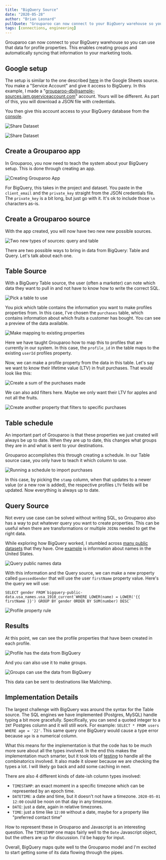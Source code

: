 ```yaml
---
title: "BigQuery Source"
date: "2020-05-28"
author: "Brian Leonard"
pullQuote: "Grouparoo can now connect to your BigQuery warehouse so you can use that data for profile properties."
tags: [connections, engineering]
---
```


Grouparoo can now connect to your BigQuery warehouse so you can use that data for profile properties. This enables creating groups and automatically syncing that information to your marketing tools.

## Google setup

The setup is similar to the one described [here](google-sheets-source) in the Google Sheets source. You make a "Service Account" and give it access to BigQuery. In this example, I made a "grouparoo-db@sample-sources.iam.gserviceaccount.com" account. Yours will be different. As part of this, you will download a JSON file with credentials.

You then give this account access to your BigQuery database from the [console](https://console.cloud.google.com/bigquery).

<Image
  maxHeight={100}
  alt="Share Dataset"
  src="bigquery-source/google-share-dataset.png"
/>

<Image
  maxHeight={400}
  alt="Share Dataset"
  src="bigquery-source/google-add-account.png"
/>

## Create a Grouparoo app

In Grouparoo, you now need to teach the system about your BigQuery setup. This is done through creating an app.

<Image
  maxHeight={400}
  alt="Creating Grouparoo App"
  src="bigquery-source/app-settings.png"
/>

For BigQuery, this takes in the project and dataset. You paste in the `client_email` and the `private_key` straight from the JSON credentials file. The `private_key` is a bit long, but just go with it. It's ok to include those `\n` characters as-is.

## Create a Grouparoo source

With the app created, you will now have two new new possible sources.

<Image
  maxHeight={200}
  alt="Two new types of sources: query and table"
  src="bigquery-source/source-types.png"
/>

There are two possible ways to bring in data from BigQuery: Table and Query. Let's talk about each one.

## Table Source

With a BigQuery Table source, the user (often a marketer) can note which data they want to pull in and not have to know how to write the correct SQL.

<Image
  maxHeight={300}
  alt="Pick a table to use"
  src="bigquery-source/table-preview.png"
/>

You pick which table contains the information you want to make profiles properties from. In this case, I've chosen the `purchases` table, which contains information about which fruits a customer has bought. You can see a preview of the data available.

<Image
  maxHeight={300}
  alt="Make mapping to existing properties"
  src="bigquery-source/table-mapping.png"
/>

Here we have taught Grouparoo how to map this to profiles that are currently in our system. In this case, the `profile_id` in the table maps to the existing `userId` profiles property.

Now, we can make a profile property from the data in this table. Let's say we want to know their lifetime value (LTV) in fruit purchases. That would look like this:

<Image
  maxHeight={400}
  alt="Create a sum of the purchases made"
  src="bigquery-source/table-property.png"
/>

We can also add filters here. Maybe we only want their LTV for apples and not all the fruits.

<Image
  maxHeight={150}
  alt="Create another property that filters to specific purchases"
  src="bigquery-source/table-filter.png"
/>

## Table schedule

An important part of Grouparoo is that these properties we just created will always be up to date. When they are up to date, this changes what groups they are in and what is sent to your destinations.

Grouparoo accomplishes this through creating a schedule. In our Table source case, you only have to teach it which column to use.

<Image
  maxHeight={400}
  alt="Running a schedule to import purchases"
  src="bigquery-source/table-schedule.png"
/>

In this case, by picking the `stamp` column, when that updates to a newer value (or a new row is added), the respective profiles `LTV` fields will be updated. Now everything is always up to date.

## Query Source

Not every use case can be solved without writing SQL, so Grouparoo also has a way to put whatever query you want to create properties. This can be useful when there are transformations or multiple `JOIN`s needed to get the right data.

While exploring how BigQuery worked, I stumbled across [many public datasets](https://cloud.google.com/bigquery/public-data) that they have. One [example](https://console.cloud.google.com/marketplace/details/social-security-administration/us-names?filter=solution-type:dataset&q=name&id=7a385178-115c-44b0-8ec2-4da800e47888) is information about names in the United States.

<Image
  maxHeight={300}
  alt="Query public names data"
  src="bigquery-source/names-query.png"
/>

With this information and the Query source, we can make a new property called `guessedGender` that will use the user `firstName` property value. Here's the query we will use:

```
SELECT gender FROM`bigquery-public-data.usa_names.usa_1910_current`WHERE LOWER(name) = LOWER('{{ firstName }}') GROUP BY gender ORDER BY SUM(number) DESC`
```

<Image
  maxHeight={300}
  alt="Profile property rule"
  src="bigquery-source/query-property.png"
/>

## Results

At this point, we can see the profile properties that have been created in each profile.

<Image
  maxHeight={400}
  alt="Profile has the data from BigQuery"
  src="bigquery-source/profile.png"
/>

And you can also use it to make groups.

<Image
  maxHeight={300}
  alt="Groups can use the data from BigQuery"
  src="bigquery-source/group.png"
/>

This data can be sent to destinations like Mailchimp.

## Implementation Details

The largest challenge with BigQuery was around the syntax for the Table source. The SQL engines we have implemented (Postgres, MySQL) handle typing a bit more gracefully. Specifically, you can send a quoted integer to a `INT` Postgres column and it will still work. For example: `SELECT * FROM users WHERE age = '22'`. This same query one BigQuery would cause a type error because `age` is a numerical column.

What this means for the implementation is that the code has to be much more sure about all the types involved. In the end this makes the implementation much smarter, but it took lots of [testing](https://github.com/grouparoo/grouparoo/blob/master/plugins/%40grouparoo/bigquery/__tests__/table-import/import-property.ts) to handle all the combinatorics involved. It also made it slower because we are checking the types a lot. I will likely go back and add some caching in next.

There are also 4 different kinds of date-ish column types involved:

- `TIMESTAMP`: an exact moment in a specific timezone which can be represented by an epoch time.
- `DATETIME`: a date and time, but it doesn't not have a timezone. `2020-05-01 12:00` could be noon on that day in any timezone.
- `DATE`: just a date, again in relative timezones.
- `TIME`: just a time like `12:00` without a date, maybe for a property like "preferred contact time"

How to represent these in Grouparoo and Javascript is an interesting question. The `TIMESTAMP` one maps fairly well to the `Date` Javascript object, but the others are up for discussion. I'd be happy for input.

Overall, BigQuery maps quite well to the Grouparoo model and I'm excited to start getting some of its data flowing through the pipes.
